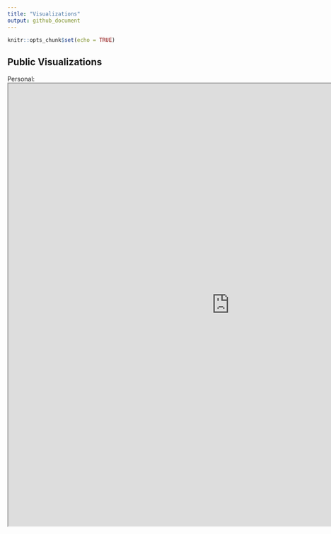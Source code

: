 ```yaml
---
title: "Visualizations"
output: github_document
---
```


```r
knitr::opts_chunk$set(echo = TRUE)
```

## Public Visualizations



Personal:
<iframe align = "center" width = "1000" height = "1000" src="https://public.tableau.com/profile/poldham#!/vizhome/MySecretPlanforWorldDomination/Historia1?publish=yes"/>

## Look upon my works, ye Mighty, and despair!

### For the USAID ones are no longer funded.

Downloaded images of the public Tableau dashboards I created/managed during my time at USAID Data Services.

**Digital Ecosystem Country Assessment (DECA) Dashboard:** I created the Monitoring, Evaluation, and Learning tab, which monitored selected indicators of digital growth across countries with available data. I created a graph comparing the indicators between base years and available years selected by the user. Countries receiving USAID assistance are marked, and countries by region are highlighted by color.

Active Mobile Money Agent Outlets (Per 100,000 Adults), Base Year 2017:
![DECA 1](DECA 1.png)
E-Government Development Index Score (0-1), Base Year 2018:
![DECA 2](DECA 2.png)


Freedom on the Net: Overall Score (0-100), Base Year 2019:
![DECA 3](DECA 3.png)


Global Competitiveness Index: Competition in Network Services, Value (1-7), Base Year: 2018
![DECA 4](DECA 4.png)

